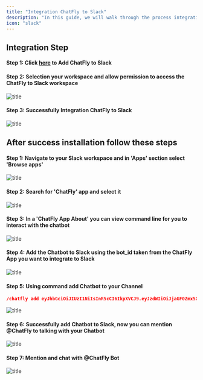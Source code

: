 ```yaml
---
title: "Integration ChatFly to Slack"
description: "In this guide, we will walk through the process integration ChatFly Bot to Slack step by step"
icon: "slack"
---
```


## Integration Step

#### Step 1: Click [here](https://shorturl.at/mAK36) to Add ChatFly to Slack


#### Step 2: Selection your workspace and allow permission to access the ChatFly to Slack workspace
![title](https://app.chatfly.co/assets/step2_slack-f031147e.png)

#### Step 3: Successfully Integration ChatFly to Slack
![title](https://app.chatfly.co/assets/step3_slack-2ac4dae5.png)


## After success installation follow these steps

#### Step 1: Navigate to your Slack workspace and in 'Apps' section select 'Browse apps'
![title](https://app.chatfly.co/assets/2.1-e10dee78.png)

#### Step 2: Search for 'ChatFly' app and select it
![title](https://app.chatfly.co/assets/2.2-00de1b96.png)

#### Step 3: In a 'ChatFly App About' you can view command line for you to interact with the chatbot
![title](https://app.chatfly.co/assets/2.3-8b9d01df.png)

#### Step 4: Add the Chatbot to Slack using the bot_id taken from the ChatFly App you want to integrate to Slack
![title](https://app.chatfly.co/assets/2.4-c4767083.png)

#### Step 5: Using command add Chatbot to your Channel

```json
/chatfly add eyJhbGciOiJIUzI1NiIsInR5cCI6IkpXVCJ9.eyJzdWIiOiJjaGF0Zmx5X2RldkBnbWFpbC5jb20iLCJleHAiOjE3MDIxMTUwNjR9.Duf5ugj5zWfVDPvwQaOj1S5ZLiJZIBrHsmQGd36MJWc:3f1dfb85-177c-4690-a24a-5eef24410601
```
![title](https://app.chatfly.co/assets/2.5-b097b569.png)

#### Step 6: Successfully add Chatbot to Slack, now you can mention @ChatFly to talking with your Chatbot
![title](https://app.chatfly.co/assets/2.6-7385db4a.png )

#### Step 7: Mention and chat with @ChatFly Bot
![title](https://app.chatfly.co/assets/2.7-b4807123.png)










